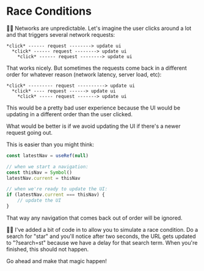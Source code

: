 # Race Conditions

👨‍💼 Networks are unpredictable. Let's imagine the user clicks around a lot and
that triggers several network requests:

```
*click* ------ request --------> update ui
  *click* ------ request --------> update ui
    *click* ------ request --------> update ui
```

That works nicely. But sometimes the requests come back in a different order for
whatever reason (network latency, server load, etc):

```
*click* --------- request ----------> update ui
  *click* ---- request ------> update ui
    *click* ----- request -------> update ui
```

This would be a pretty bad user experience because the UI would be updating in
a different order than the user clicked.

What would be better is if we avoid updating the UI if there's a newer request
going out.

This is easier than you might think:

```jsx
const latestNav = useRef(null)

// when we start a navigation:
const thisNav = Symbol()
latestNav.current = thisNav

// when we're ready to update the UI:
if (latestNav.current === thisNav) {
	// update the UI
}
```

That way any navigation that comes back out of order will be ignored.

🧝‍♂️ I've added a bit of code in <InlineFile file="server/app.js" /> to allow you
to simulate a race condition. Do a search for "star" and you'll notice after two
seconds, the URL gets updated to "?search=st" because we have a delay for that
search term. When you're finished, this should not happen.

Go ahead and make that magic happen!
